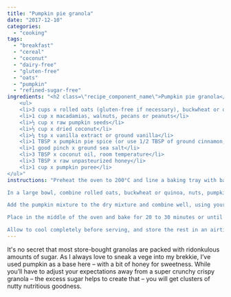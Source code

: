 ```yaml
---
title: "Pumpkin pie granola"
date: "2017-12-10"
categories: 
  - "cooking"
tags: 
  - "breakfast"
  - "cereal"
  - "coconut"
  - "dairy-free"
  - "gluten-free"
  - "oats"
  - "pumpkin"
  - "refined-sugar-free"
ingredients: "<h2 class=\"recipe_component_name\">Pumpkin pie granola</h2>
    <ul>
 	<li>3 cups x rolled oats (gluten-free if necessary), buckwheat or quinoa</li>
 	<li>1 cup x macadamias, walnuts, pecans or peanuts</li>
 	<li>½ cup x raw pumpkin seeds</li>
 	<li>½ cup x dried coconut</li>
 	<li>¼ tsp x vanilla extract or ground vanilla</li>
 	<li>1 TBSP x pumpkin pie spice (or use 1/2 TBSP of ground cinnamon, plus 1/4 TBSP of both ginger and nutmeg)</li>
 	<li>1 good pinch x ground sea salt</li>
 	<li>3 TBSP x coconut oil, room temperature</li>
 	<li>3 TBSP x raw unpasteurized honey</li>
 	<li>1 cup x pumpkin puree</li>
</ul>"
instructions: "Preheat the oven to 200°C and line a baking tray with baking paper.

In a large bowl, combine rolled oats, buckwheat or quinoa, nuts, pumpkin seeds, coconut, vanilla (if using dry ground), spices and salt. In a separate bowl add coconut oil, honey, vanilla (if using extract) and pumpkin puree. Mash until completely smooth (or use a blender).

Add the pumpkin mixture to the dry mixture and combine well, using your hands, for about a minute, so all is well-coated and clumpy. Turn out and spread the granola in an even layer on the baking tray.

Place in the middle of the oven and bake for 20 to 30 minutes or until the granola browns and crisps up, checking every 10 minutes and turning the granola over with a wooden spoon.

Allow to cool completely before serving, and store the rest in an airtight container. Serve with full-fat yoghurt or your favourite non-dairy alternative."
---
```


It's no secret that most store-bought granolas are packed with ridonkulous amounts of sugar. As I always love to sneak a vege into my brekkie, I’ve used pumpkin as a base here – with a bit of honey for sweetness. While you’ll have to adjust your expectations away from a super crunchy crispy granola – the excess sugar helps to create that – you will get clusters of nutty nutritious goodness.
